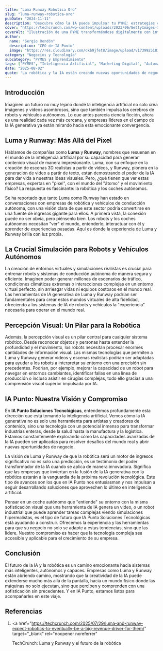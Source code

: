 ```yaml
---
title: "Luma Runway Robotica Oro"
slug: "luma-runway-robotica-oro"
pubDate: "2024-11-11"
description: "Descubre cómo la IA puede impulsar tu PYME: estrategias concretas de marketing, automatización y datos para aumentar ventas."
cover: "https://techcrunch.com/wp-content/uploads/2023/06/GettyImages-1474076387.jpg?w=1024"
coverAlt: "Ilustración de una PYME transformándose digitalmente con inteligencia artificial."
author:
  name: "Sergio Rondón"
  description: "CEO de IA Punto"
  image: "https://res.cloudinary.com/dkb9jfet8/image/upload/v1739925181/sergio_gdcaeh.png"
category: "Negocios y Tecnología"
subcategory: "PYMES y Emprendimiento"
tags: ["PYMES", "Inteligencia Artificial", "Marketing Digital", "Automatización", "Ventas"]
date: "2025-08-02"
quote: "La robótica y la IA están creando nuevas oportunidades de negocio. — Carlos Monnery"
---
```

<h2 id="introduccion">Introducción</h2>

Imaginen un futuro no muy lejano donde la inteligencia artificial no solo crea imágenes y videos asombrosos, sino que también impulsa los cerebros de robots y vehículos autónomos. Lo que antes parecía ciencia ficción, ahora es una realidad cada vez más cercana, y empresas líderes en el campo de la IA generativa ya están mirando hacia esta emocionante convergencia.

<h2 id="luma-y-runway-mas-alla-del-pixel">Luma y Runway: Más Allá del Pixel</h2>

Hablamos de compañías como <strong>Luma</strong> y <strong>Runway</strong>, nombres que resuenan en el mundo de la inteligencia artificial por su capacidad para generar contenido visual de manera impresionante. Luma, con su enfoque en la creación de escenas 3D realistas a partir de videos, y Runway, pionera en la generación de video a partir de texto, están demostrando el poder de la IA para dar vida a nuestras ideas visuales. Pero, ¿qué tienen que ver estas empresas, expertas en "pixel", con el mundo del "átomo" y el movimiento físico? La respuesta es fascinante: la robótica y los coches autónomos.

Se ha reportado que tanto Luma como Runway han estado en conversaciones con empresas de robótica y vehículos de conducción autónoma, con una visión clara de que este sector podría convertirse en una fuente de ingresos gigante para ellos. A primera vista, la conexión puede no ser obvia, pero piénsenlo bien. Los robots y los coches autónomos necesitan "ver" el mundo, entenderlo, interactuar con él y aprender de experiencias pasadas. Aquí es donde la experiencia de Luma y Runway brilla con luz propia.

<h2 id="la-crucial-simulacion-para-robots-y-vehiculos-autonomos">
  La Crucial Simulación para Robots y Vehículos Autónomos
</h2>

La creación de entornos virtuales y simulaciones realistas es crucial para entrenar robots y sistemas de conducción autónoma de manera segura y eficiente. Imaginen poder generar millones de escenarios de tráfico, condiciones climáticas extremas o interacciones complejas en un entorno virtual perfecto, sin arriesgar vidas ni equipos costosos en el mundo real. Las herramientas de IA generativa de Luma y Runway podrían ser fundamentales para crear estos mundos virtuales de alta fidelidad, ofreciendo a los sistemas de IA de robots y vehículos la "experiencia" necesaria para operar en el mundo real.

<h2 id="percepcion-visual-un-pilar-para-la-robotica">
  Percepción Visual: Un Pilar para la Robótica
</h2>

Además, la percepción visual es un pilar central para cualquier sistema robótico. Desde reconocer objetos y personas hasta entender la profundidad y el movimiento, los robots necesitan procesar enormes cantidades de información visual. Las mismas tecnologías que permiten a Luma y Runway generar videos y escenas realistas podrían ser adaptadas para ayudar a los robots a interpretar su entorno con una precisión sin precedentes. Podrían, por ejemplo, mejorar la capacidad de un robot para navegar en entornos cambiantes, identificar fallas en una línea de producción o incluso asistir en cirugías complejas, todo ello gracias a una comprensión visual superior impulsada por IA.

<h2 id="ia-punto-nuestra-vision-y-compromiso">
  IA Punto: Nuestra Visión y Compromiso
</h2>

En <strong>IA Punto Soluciones Tecnológicas</strong>, entendemos profundamente esta dirección que está tomando la inteligencia artificial. Vemos cómo la IA generativa no es solo una herramienta para artistas y creadores de contenido, sino una tecnología con un potencial inmenso para transformar industrias enteras, desde la salud hasta la manufactura y la logística. Estamos constantemente explorando cómo las capacidades avanzadas de la IA pueden ser aplicadas para resolver desafíos del mundo real y abrir nuevas oportunidades de negocio.

La visión de Luma y Runway de que la robótica será un motor de ingresos significativo no es solo una predicción, es un testimonio del poder transformador de la IA cuando se aplica de manera innovadora. Significa que las empresas que inviertan en la fusión de la IA generativa con la robótica estarán a la vanguardia de la próxima revolución tecnológica. Este tipo de avances son los que en IA Punto nos entusiasman y nos impulsan a seguir desarrollando soluciones que aprovechen lo último en inteligencia artificial.

Pensar en un coche autónomo que "entiende" su entorno con la misma sofisticación visual que una herramienta de IA genera un video, o un robot industrial que puede aprender tareas complejas viendo simulaciones hiperrealistas, es el tipo de futuro que IA Punto Soluciones Tecnológicas está ayudando a construir. Ofrecemos la experiencia y las herramientas para que su negocio no solo se adapte a estas tendencias, sino que las lidere. Nuestro compromiso es hacer que la tecnología compleja sea accesible y aplicable para el crecimiento de su empresa.

<h2 id="conclusion">Conclusión</h2>

El futuro de la IA y la robótica es un camino emocionante hacia sistemas más inteligentes, autónomos y capaces. Empresas como Luma y Runway están abriendo camino, mostrando que la creatividad de la IA puede extenderse mucho más allá de la pantalla, hacia un mundo físico donde las máquinas no solo ejecutan, sino que perciben y comprenden con una sofisticación sin precedentes. Y en IA Punto, estamos listos para acompañarles en este viaje.

<h2 id="referencias">Referencias</h2>

1.  <a
      href="https://techcrunch.com/2025/07/29/luma-and-runway-expect-robotics-to-eventually-be-a-big-revenue-driver-for-them/"
      target="_blank"
      rel="noopener noreferrer"
    >
      TechCrunch: Luma y Runway y el futuro de la robótica
    </a>
